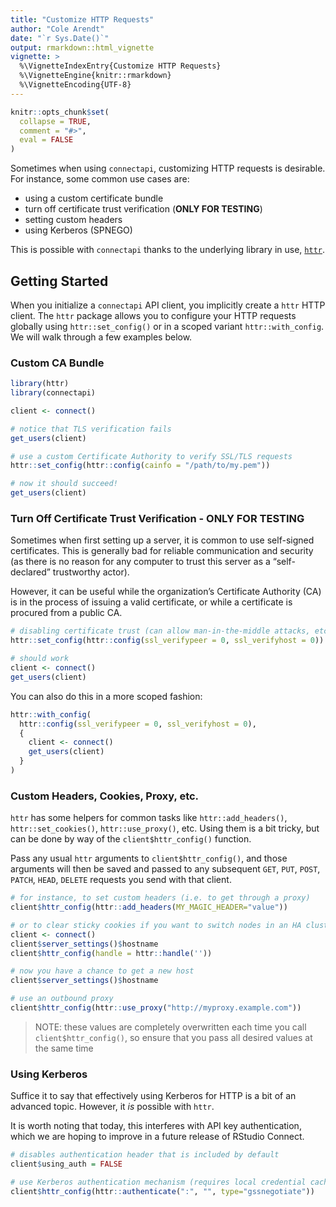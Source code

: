 ```yaml
---
title: "Customize HTTP Requests"
author: "Cole Arendt"
date: "`r Sys.Date()`"
output: rmarkdown::html_vignette
vignette: >
  %\VignetteIndexEntry{Customize HTTP Requests}
  %\VignetteEngine{knitr::rmarkdown}
  %\VignetteEncoding{UTF-8}
---
```


```r
knitr::opts_chunk$set(
  collapse = TRUE,
  comment = "#>",
  eval = FALSE
)
```

Sometimes when using `connectapi`, customizing HTTP requests is desirable. For
instance, some common use cases are:

- using a custom certificate bundle
- turn off certificate trust verification (**ONLY FOR TESTING**)
- setting custom headers
- using Kerberos (SPNEGO)

This is possible with `connectapi` thanks to the underlying library in use,
[`httr`](https://httr.r-lib.org/).

## Getting Started

When you initialize a `connectapi` API client, you implicitly create a `httr`
HTTP client. The `httr` package allows you to configure your HTTP requests
globally using `httr::set_config()` or in a scoped variant `httr::with_config`.
We will walk through a few examples below.

### Custom CA Bundle

```r
library(httr)
library(connectapi)

client <- connect()

# notice that TLS verification fails
get_users(client)

# use a custom Certificate Authority to verify SSL/TLS requests
httr::set_config(httr::config(cainfo = "/path/to/my.pem"))

# now it should succeed!
get_users(client)
```

### Turn Off Certificate Trust Verification - ONLY FOR TESTING

Sometimes when first setting up a server, it is common to use self-signed
certificates. This is generally bad for reliable communication and security (as
there is no reason for any computer to trust this server as a "self-declared"
trustworthy actor).

However, it can be useful while the organization's Certificate Authority (CA) is
in the process of issuing a valid certificate, or while a certificate is
procured from a public CA.

```r
# disabling certificate trust (can allow man-in-the-middle attacks, etc.)
httr::set_config(httr::config(ssl_verifypeer = 0, ssl_verifyhost = 0))

# should work 
client <- connect()
get_users(client)
```

You can also do this in a more scoped fashion:

```r
httr::with_config(
  httr::config(ssl_verifypeer = 0, ssl_verifyhost = 0),
  {
    client <- connect()
    get_users(client)
  }
)
```

### Custom Headers, Cookies, Proxy, etc.

`httr` has some helpers for common tasks like `httr::add_headers()`,
`httr::set_cookies()`, `httr::use_proxy()`, etc. Using them is a bit tricky,
but can be done by way of the `client$httr_config()` function.

Pass any usual `httr` arguments to `client$httr_config()`, and those arguments
will then be saved and passed to any subsequent `GET`, `PUT`, `POST`, `PATCH`,
`HEAD`, `DELETE` requests you send with that client.

```r
# for instance, to set custom headers (i.e. to get through a proxy)
client$httr_config(httr::add_headers(MY_MAGIC_HEADER="value"))

# or to clear sticky cookies if you want to switch nodes in an HA cluster
client <- connect()
client$server_settings()$hostname
client$httr_config(handle = httr::handle(''))

# now you have a chance to get a new host
client$server_settings()$hostname

# use an outbound proxy
client$httr_config(httr::use_proxy("http://myproxy.example.com"))
```

> NOTE: these values are completely overwritten each time you call
>`client$httr_config()`, so ensure that you pass all desired values at the same
> time

### Using Kerberos

Suffice it to say that effectively using Kerberos for HTTP is a bit of an
advanced topic. However, it _is_ possible with `httr`.

It is worth noting that today, this interferes with API key authentication, which we
are hoping to improve in a future release of RStudio Connect.

```r
# disables authentication header that is included by default
client$using_auth = FALSE

# use Kerberos authentication mechanism (requires local credential cache)
client$httr_config(httr::authenticate(":", "", type="gssnegotiate"))
```
